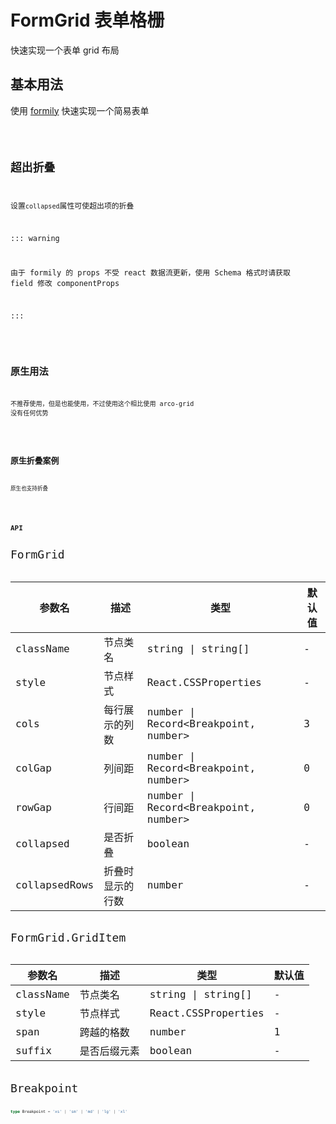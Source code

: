 # FormGrid 表单格栅

快速实现一个表单 grid 布局

## 基本用法

使用 [formily](https://formilyjs.org/zh-CN) 快速实现一个简易表单

<code src='~/form-grid/basic.tsx' />

## 超出折叠

设置`collapsed`属性可使超出项的折叠

::: warning

由于 formily 的 props 不受 react 数据流更新，使用 Schema 格式时请获取 field 修改 componentProps

:::

<code src='~/form-grid/collapsed.tsx' />

## 原生用法

不推荐使用，但是也能使用，不过使用这个相比使用 arco-grid 没有任何优势

<code src='~/form-grid/origin.tsx' />

## 原生折叠案例

原生也支持折叠

<code src='~/form-grid/origin-collapsed.tsx' />

## API

<font size='4'>FormGrid</font>

| 参数名        | 描述             | 类型                                   | 默认值 |
| ------------- | ---------------- | -------------------------------------- | ------ |
| className     | 节点类名         | string \| string[]                     | -      |
| style         | 节点样式         | React.CSSProperties                    | -      |
| cols          | 每行展示的列数   | number \| Record\<Breakpoint, number\> | 3      |
| colGap        | 列间距           | number \| Record\<Breakpoint, number\> | 0      |
| rowGap        | 行间距           | number \| Record\<Breakpoint, number\> | 0      |
| collapsed     | 是否折叠         | boolean                                | -      |
| collapsedRows | 折叠时显示的行数 | number                                 | -      |

<font size='4'>FormGrid.GridItem</font>

| 参数名    | 描述         | 类型                | 默认值 |
| --------- | ------------ | ------------------- | ------ |
| className | 节点类名     | string \| string[]  | -      |
| style     | 节点样式     | React.CSSProperties | -      |
| span      | 跨越的格数   | number              | 1      |
| suffix    | 是否后缀元素 | boolean             | -      |

<font size='4'>Breakpoint</font>

```ts
type Breakpoint = 'xs' | 'sm' | 'md' | 'lg' | 'xl'
```
